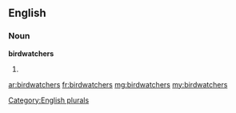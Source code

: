 ==English==

===Noun===
'''birdwatchers'''

# {{plural of|birdwatcher}}

[[Category:English plurals]]

[[ar:birdwatchers]]
[[fr:birdwatchers]]
[[mg:birdwatchers]]
[[my:birdwatchers]]
